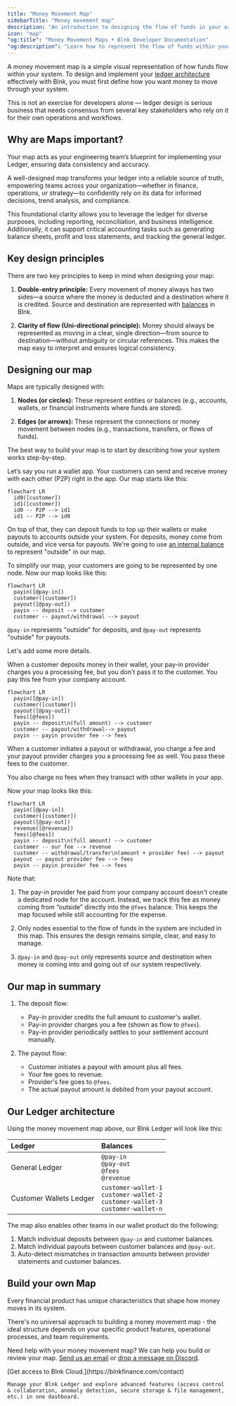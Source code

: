 ```yaml
---
title: "Money Movement Map"
sidebarTitle: "Money movement map"
description: "An introduction to designing the flow of funds in your organization."
icon: "map"
"og:title": "Money Movement Maps • Blnk Developer Documentation"
"og:description": "Learn how to represent the flow of funds within your fintech application."
---
```


A money movement map is a simple visual representation of how funds flow within your system. To design and implement your [ledger architecture](/ledgers/architecture) effectively with Blnk, you must first define how you want money to move through your system.

<Warning>
  This is not an exercise for developers alone — ledger design is serious business that needs consensus from several key stakeholders who rely on it for their own operations and workflows.
</Warning>

## Why are Maps important?

Your map acts as your engineering team’s blueprint for implementing your Ledger, ensuring data consistency and accuracy. 

A well-designed map transforms your ledger into a reliable source of truth, empowering teams across your organization—whether in finance, operations, or strategy—to confidently rely on its data for informed decisions, trend analysis, and compliance.

This foundational clarity allows you to leverage the ledger for diverse purposes, including reporting, reconciliation, and business intelligence. Additionally, it can support critical accounting tasks such as generating balance sheets, profit and loss statements, and tracking the general ledger.

## Key design principles

There are two key principles to keep in mind when designing your map:

1. **Double-entry principle:** Every movement of money always has two sides—a source where the money is deducted and a destination where it is credited. Source and destination are represented with [balances](/balances/introduction) in Blnk.

2. **Clarity of flow (Uni-directional principle):** Money should always be represented as moving in a clear, single direction—from source to destination—without ambiguity or circular references. This makes the map easy to interpret and ensures logical consistency.

## Designing our map

Maps are typically designed with:

1. **Nodes (or circles):**  These represent entities or balances (e.g., accounts, wallets, or financial instruments where funds are stored).

2. **Edges (or arrows):** These represent the connections or money movement between nodes (e.g., transactions, transfers, or flows of funds).

<Tip>
  The best way to build your map is to start by describing how your system works step-by-step.
</Tip>

Let’s say you run a wallet app. Your customers can send and receive money with each other (P2P) right in the app. Our map starts like this:

```mermaid
flowchart LR
  id0([customer])
  id1([customer])
  id0 -- P2P --> id1
  id1 -- P2P --> id0
```

On top of that, they can deposit funds to top up their wallets or make payouts to accounts outside your system. For deposits, money come from outside, and vice versa for payouts. We're going to use [an internal balance](/balances/internal-balances) to represent "outside" in our map.

To simplify our map, your customers are going to be represented by one node. Now our map looks like this:

```mermaid
flowchart LR
  payin([@pay-in])
  customer([customer])
  payout([@pay-out])
  payin -- deposit --> customer
  customer -- payout/withdrawal --> payout
```

`@pay-in` represents "outside" for deposits, and `@pay-out` represents "outside" for payouts.

Let's add some more details. 

When a customer deposits money in their wallet, your pay-in provider charges you a processing fee, but you don't pass it to the customer. You pay this fee from your company account.

```mermaid
flowchart LR
  payin([@pay-in])
  customer([customer])
  payout([@pay-out])
  fees([@fees])
  payin -- deposit\n(full amount) --> customer
  customer -- payout/withdrawal--> payout
  payin -- payin provider fee --> fees
```

When a customer initiates a payout or withdrawal, you charge a fee and your payout provider charges you a processing fee as well. You pass these fees to the customer.

You also charge no fees when they transact with other wallets in your app.

Now your map looks like this:

```mermaid
flowchart LR
  payin([@pay-in])
  customer([customer])
  payout([@pay-out])
  revenue([@revenue])
  fees([@fees])
  payin -- deposit\n(full amount) --> customer
  customer -- our fee --> revenue
  customer -- withdrawal/transfer\n(amount + provider fee) --> payout
  payout -- payout provider fee --> fees
  payin -- payin provider fee --> fees
```

Note that:

1. The pay-in provider fee paid from your company account doesn't create a dedicated node for the account. Instead, we track this fee as money coming from “outside” directly into the `@fees` balance. This keeps the map focused while still accounting for the expense.

2. Only nodes essential to the flow of funds in the system are included in this map. This ensures the design remains simple, clear, and easy to manage.

3. `@pay-in` and `@pay-out` only represents source and destination when money is coming into and going out of our system respectively. 

## Our map in summary

1. The deposit flow:
   - Pay-in provider credits the full amount to customer's wallet.
   - Pay-in provider charges you a fee (shown as flow to `@fees`).
   - Pay-in provider periodically settles to your settlement account manually.

2. The payout flow:
   - Customer initiates a payout with amount plus all fees.
   - Your fee goes to revenue.
   - Provider's fee goes to `@fees`.
   - The actual payout amount is debited from your payout account.

## Our Ledger architecture

Using the money movement map above, our Blnk Ledger will look like this:

| Ledger | Balances |
| :--- | :--- |
|General Ledger | `@pay-in` <br/> `@pay-out` <br/> `@fees` <br/> `@revenue` |
| Customer Wallets Ledger | `customer-wallet-1` <br/> `customer-wallet-2` <br/> `customer-wallet-3` <br/> `customer-wallet-n` |

The map also enables other teams in our wallet product do the following:

1. Match individual deposits between `@pay-in` and customer balances.
2. Match individual payouts between customer balances and `@pay-out`.
3. Auto-detect mismatches in transaction amounts between provider statements and customer balances.

## Build your own Map

Every financial product has unique characteristics that shape how money moves in its system. 

There's no universal approach to building a money movement map - the ideal structure depends on your specific product features, operational processes, and team requirements.

Need help with your money movement map? We can help you build or review your map. [Send us an email](mailto:support@blnkfinance.com) or [drop a message on Discord](https://discord.gg/7WNv94zPpx).

<Tip>
    [Get access to Blnk Cloud.](https://blnkfinance.com/contact)

    Manage your Blnk Ledger and explore advanced features (access control & collaboration, anomaly detection, secure storage & file management, etc.) in one dashboard.
</Tip>